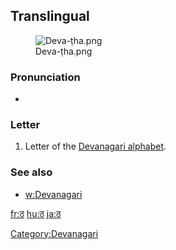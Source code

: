 {{also|ਠ|ㆆ|ㅎ}}
==Translingual==
[[File:Deva-ṭha.png|thumb]]

===Pronunciation===
* {{IPA|/ʈʰə/}}

===Letter===
{{mul-deva|ṭha}}

# Letter of the [[Devanagari alphabet]].

===See also===

* [[w:Devanagari]]

[[Category:Devanagari]]

[[fr:ठ]]
[[hu:ठ]]
[[ja:ठ]]